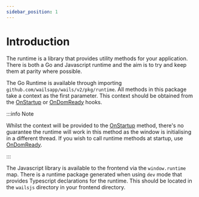 ```yaml
---
sidebar_position: 1
---
```


# Introduction

The runtime is a library that provides utility methods for your application. There is both a Go and Javascript runtime
and the aim is to try and keep them at parity where possible.

The Go Runtime is available through importing `github.com/wailsapp/wails/v2/pkg/runtime`. All methods in this package
take a context as the first parameter. This context should be obtained from the [OnStartup](/docs/reference/options#onstartup)
or [OnDomReady](/docs/reference/options#ondomready) hooks.

:::info Note

Whilst the context will be provided to the
[OnStartup](/docs/reference/options#onstartup) method, there's no guarantee the runtime will work in this method as
the window is initialising in a different thread. If
you wish to call runtime methods at startup, use [OnDomReady](/docs/reference/options#ondomready).

:::

The Javascript library is available to the frontend via the `window.runtime` map. There is a runtime package generated when using `dev`
mode that provides Typescript declarations for the runtime. This should be located in the `wailsjs` directory in your
frontend directory.

